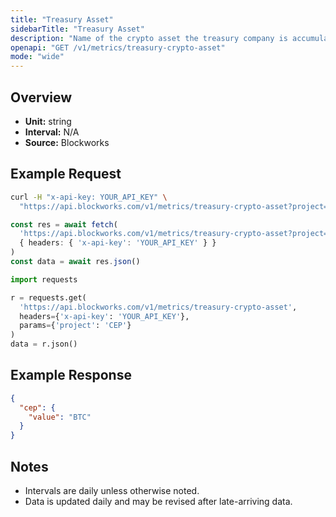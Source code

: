 ```yaml
---
title: "Treasury Asset"
sidebarTitle: "Treasury Asset"
description: "Name of the crypto asset the treasury company is accumulating"
openapi: "GET /v1/metrics/treasury-crypto-asset"
mode: "wide"
---
```


## Overview

- **Unit:** string
- **Interval:** N/A
- **Source:** Blockworks

## Example Request

<CodeGroup>

```bash cURL
curl -H "x-api-key: YOUR_API_KEY" \
  "https://api.blockworks.com/v1/metrics/treasury-crypto-asset?project=CEP"
```

```typescript TypeScript
const res = await fetch(
  'https://api.blockworks.com/v1/metrics/treasury-crypto-asset?project=CEP',
  { headers: { 'x-api-key': 'YOUR_API_KEY' } }
)
const data = await res.json()
```

```python Python
import requests

r = requests.get(
  'https://api.blockworks.com/v1/metrics/treasury-crypto-asset',
  headers={'x-api-key': 'YOUR_API_KEY'},
  params={'project': 'CEP'}
)
data = r.json()
```

</CodeGroup>

## Example Response

```json
{
  "cep": {
    "value": "BTC"
  }
}
```

## Notes
- Intervals are daily unless otherwise noted.
- Data is updated daily and may be revised after late-arriving data.
